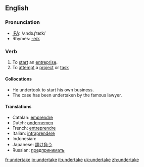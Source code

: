 ==English==
=== Pronunciation ===
*[[w:IPA|IPA]]: /ʌndəɻ'teɪk/
*Rhymes: [[Rhymes:English:-eɪk|-eɪk]]

=== Verb ===
{{irregverb|'''to undertake'''|'''[[undertakes]]'''|'''[[undertook]]'''|'''[[undertaken]]'''|'''[[undertaking]]'''}}

# To [[start]] an [[entreprise]].
# To [[attempt]] a [[project]] or [[task]]

==== Collocations ====

* He undertook to start his own business.
* The case has been undertaken by the famous lawyer.

==== Translations ====
*Catalan: [[emprendre]]
*Dutch: [[ondernemen]]
*French: [[entreprendre]]
*Italian: [[intraprendere]]
*Indonesian: [[]]
*Japanese: [[請け負う]]
*Russian: [[предпринимать]]

[[fr:undertake]]
[[io:undertake]]
[[it:undertake]]
[[uk:undertake]]
[[zh:undertake]]